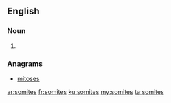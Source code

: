 ==English==

===Noun===
{{head|en|plural}}

# {{plural of|somite|lang=en|nocat=1}}

===Anagrams===
* [[mitoses#English|mitoses]]

[[ar:somites]]
[[fr:somites]]
[[ku:somites]]
[[my:somites]]
[[ta:somites]]